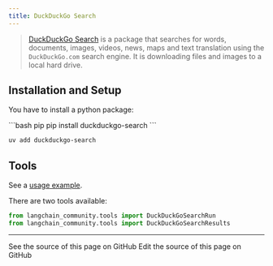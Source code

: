 ```yaml
---
title: DuckDuckGo Search
---
```


>[DuckDuckGo Search](https://github.com/deedy5/duckduckgo_search) is a package that
> searches for words, documents, images, videos, news, maps and text
> translation using the `DuckDuckGo.com` search engine. It is downloading files
> and images to a local hard drive.

## Installation and Setup

You have to install a python package:

<CodeGroup>
```bash pip
pip install duckduckgo-search
```

```bash uv
uv add duckduckgo-search
```
</CodeGroup>

## Tools

See a [usage example](/oss/python/integrations/tools/ddg).

There are two tools available:

```python
from langchain_community.tools import DuckDuckGoSearchRun
from langchain_community.tools import DuckDuckGoSearchResults
```

---

<CardGroup cols={2}>
  <Card title="View Source" icon="eye" href="https://github.com/langchain-ai/docs/blob/main/src/oss/python/integrations/providers/duckduckgo_search.mdx">
    See the source of this page on GitHub
  </Card>
  <Card title="Edit Source" icon="pen-to-square" href="https://github.com/langchain-ai/docs/edit/main/src/oss/python/integrations/providers/duckduckgo_search.mdx">
    Edit the source of this page on GitHub
  </Card>
</CardGroup>
